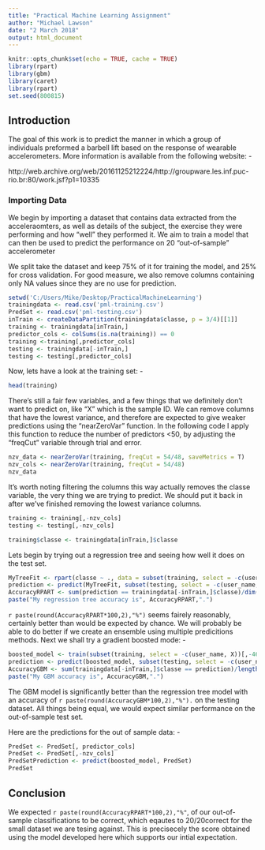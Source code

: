 ```yaml
---
title: "Practical Machine Learning Assignment"
author: "Michael Lawson"
date: "2 March 2018"
output: html_document
---
```


```r
knitr::opts_chunk$set(echo = TRUE, cache = TRUE)
library(rpart)
library(gbm)
library(caret)
library(rpart)
set.seed(800815)
```

## Introduction

The goal of this work is to predict the manner in which a group of individuals preformed a barbell lift based on the response of wearable accelerometers. More information is available from the following website: - 

http://web.archive.org/web/20161125212224/http://groupware.les.inf.puc-rio.br:80/work.jsf?p1=10335

### Importing Data

We begin by importing a dataset that contains data extracted from the acceleraomters, as well as details of the subject, the exercise they were performing and how "well" they performed it. We aim to train a model that can then be used to predict the performance on 20 "out-of-sample" accelerometer 



We split take the dataset and keep 75% of it for training the model, and 25% for cross validation. For good measure, we also remove columns containing only NA values since they are no use for prediction.

```R
setwd('C:/Users/Mike/Desktop/PracticalMachineLearning')
trainingdata <- read.csv('pml-training.csv')
PredSet <- read.csv('pml-testing.csv')
inTrain <- createDataPartition(trainingdata$classe, p = 3/4)[[1]]
training <- trainingdata[inTrain,]
predictor_cols <- colSums(is.na(training)) == 0
training <-training[,predictor_cols]
testing <- trainingdata[-inTrain,]
testing <- testing[,predictor_cols]
```

Now, lets have a look at the training set: -

```r
head(training)
```

There's still a fair few variables, and a few things that we definitely don't want to predict on, like "X" which is the sample ID. We can remove columns that have the lowest variance, and therefore are expected to give weaker predictions using the "nearZeroVar" function. In the following code I apply this function to reduce the number of predictors <50, by adjusting the "freqCut" variable through trial and error.

```r
nzv_data <- nearZeroVar(training, freqCut = 54/48, saveMetrics = T)
nzv_cols <- nearZeroVar(training, freqCut = 54/48)
nzv_data
```

It's worth noting filtering the columns this way actually removes the classe variable, the very thing we are trying to predict. We should put it back in after we've finished removing the lowest variance columns.

```r
training <- training[,-nzv_cols]
testing <- testing[,-nzv_cols] 

training$classe <- trainingdata[inTrain,]$classe
```


Lets begin by trying out a regression tree and seeing how well it does on the test set.

```r
MyTreeFit <- rpart(classe ~ ., data = subset(training, select = -c(user_name, X)), method="class")
prediction <- predict(MyTreeFit, subset(testing, select = -c(user_name, X)), type = "class")
AccuracyRPART <- sum(prediction == trainingdata[-inTrain,]$classe)/dim(testing)[1]
paste("My regression tree accuracy is", AccuracyRPART,".")
```

`r paste(round(AccuracyRPART*100,2),"%")` seems fairely reasonably, certainly better than would be expected by chance. We will probably be able to do better if we create an ensemble using multiple predicitions methods. Next we shall try a gradient boosted mode: -


```r
boosted_model <- train(subset(training, select = -c(user_name, X))[,-46],subset(training, select = -c(user_name, X))[,46],method="gbm")
prediction <- predict(boosted_model, subset(testing, select = -c(user_name, X)))
AccuracyGBM <- sum(trainingdata[-inTrain,]$classe == prediction)/length(trainingdata[-inTrain,]$classe)
paste("My GBM accuracy is", AccuracyGBM,".")
```

The GBM model is significantly better than the regression tree model with an accuracy of `r paste(round(AccuracyGBM*100,2),"%").` on the testing dataset. All things being equal, we would expect similar performance on the out-of-sample test set. 

Here are the predictions for the out of sample data: - 

```r
PredSet <- PredSet[, predictor_cols]
PredSet <- PredSet[,-nzv_cols] 
PredSetPrediction <- predict(boosted_model, PredSet)
PredSet
```


## Conclusion

We expected `r paste(round(AccuracyRPART*100,2),"%"`, of our out-of-sample classifications to be correct, which eqautes to 20/20correct for the small dataset we are tesing against. This is precisecely the score obtained using the model developed here which supports our intial expectation.

